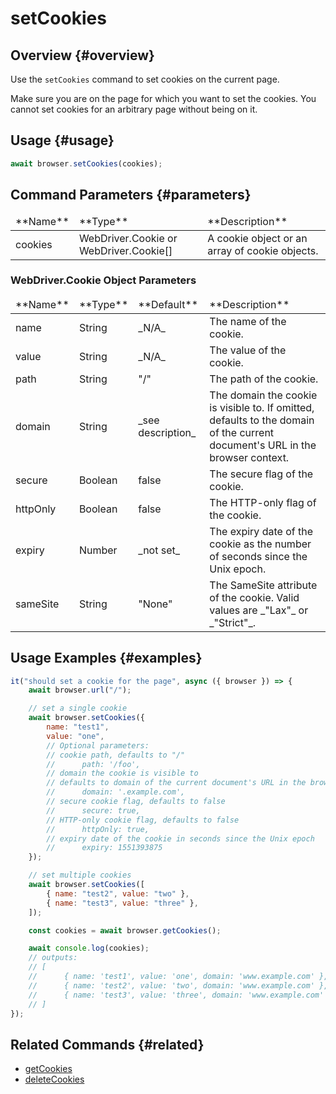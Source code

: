 # setCookies

## Overview {#overview}

Use the `setCookies` command to set cookies on the current page.

Make sure you are on the page for which you want to set the cookies. You cannot set cookies for an arbitrary page without being on it.

## Usage {#usage}

```javascript
await browser.setCookies(cookies);
```

## Command Parameters {#parameters}

<table>
<thead>
<tr><td>**Name**</td><td>**Type**</td><td>**Description**</td></tr>
</thead>
<tbody>
<tr><td>cookies</td><td>WebDriver.Cookie or WebDriver.Cookie[]</td><td>A cookie object or an array of cookie objects.</td></tr>

</tbody>
</table>

### WebDriver.Cookie Object Parameters

<table>
<thead>
<tr><td>**Name**</td><td>**Type**</td><td>**Default**</td><td>**Description**</td></tr>
</thead>
<tbody>
<tr><td>name</td><td>String</td><td>_N/A_</td><td>The name of the cookie.</td></tr>
<tr><td>value</td><td>String</td><td>_N/A_</td><td>The value of the cookie.</td></tr>
<tr><td>path</td><td>String</td><td>"/"</td><td>The path of the cookie.</td></tr>
<tr><td>domain</td><td>String</td><td>_see description_</td><td>The domain the cookie is visible to. If omitted, defaults to the domain of the current document's URL in the browser context.</td></tr>
<tr><td>secure</td><td>Boolean</td><td>false</td><td>The secure flag of the cookie.</td></tr>
<tr><td>httpOnly</td><td>Boolean</td><td>false</td><td>The HTTP-only flag of the cookie.</td></tr>
<tr><td>expiry</td><td>Number</td><td>_not set_</td><td>The expiry date of the cookie as the number of seconds since the Unix epoch.</td></tr>
<tr><td>sameSite</td><td>String</td><td>"None"</td><td>The SameSite attribute of the cookie. Valid values are _"Lax"_ or _"Strict"_.</td></tr>

</tbody>
</table>

## Usage Examples {#examples}

```javascript
it("should set a cookie for the page", async ({ browser }) => {
    await browser.url("/");

    // set a single cookie
    await browser.setCookies({
        name: "test1",
        value: "one",
        // Optional parameters:
        // cookie path, defaults to "/"
        //      path: '/foo',
        // domain the cookie is visible to
        // defaults to domain of the current document's URL in the browser context
        //      domain: '.example.com',
        // secure cookie flag, defaults to false
        //      secure: true,
        // HTTP-only cookie flag, defaults to false
        //      httpOnly: true,
        // expiry date of the cookie in seconds since the Unix epoch
        //      expiry: 1551393875
    });

    // set multiple cookies
    await browser.setCookies([
        { name: "test2", value: "two" },
        { name: "test3", value: "three" },
    ]);

    const cookies = await browser.getCookies();

    await console.log(cookies);
    // outputs:
    // [
    //      { name: 'test1', value: 'one', domain: 'www.example.com' },
    //      { name: 'test2', value: 'two', domain: 'www.example.com' },
    //      { name: 'test3', value: 'three', domain: 'www.example.com' }
    // ]
});
```

## Related Commands {#related}

-   [getCookies](../getCookies)
-   [deleteCookies](../deleteCookies)

[same-site]: https://developer.mozilla.org/en-US/docs/Web/HTTP/Headers/Set-Cookie/SameSite
